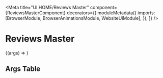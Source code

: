 


<Meta
  title="UI HOME/Reviews Master"
  component={ReviewsMasterComponent}
  decorators={[
    moduleMetadata({
      imports: [BrowserModule, BrowserAnimationsModule, WebsiteUiModule],
    }),
  ]}
/>

# Reviews Master

<Story height="500px" name="Default">
  {(args) => <drp-reviews-master {...args} />}
</Story>

## Args Table

<ArgsTable of={ReviewsMasterComponent} />
